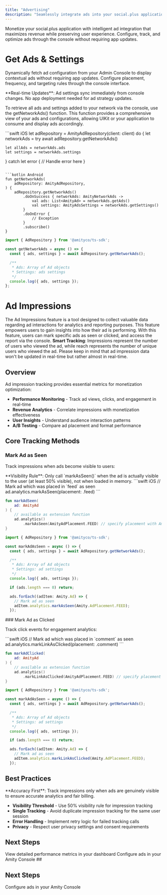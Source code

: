 ```yaml
---
title: "Advertising"
description: "Seamlessly integrate ads into your social.plus application with console-driven configuration and comprehensive analytics"
---
```


Monetize your social.plus application with intelligent ad integration that maximizes revenue while preserving user experience. Configure, track, and optimize ads through the console without requiring app updates.

# Get Ads & Settings

Dynamically fetch ad configuration from your Admin Console to display contextual ads without requiring app updates. Configure placement, frequency, and targeting rules through the console interface.

<Info>
**Real-time Updates**: Ad settings sync immediately from console changes. No app deployment needed for ad strategy updates.
</Info>


 To retrieve all ads and settings added to your network via the console, use the getNetworkAds() function. This function provides a comprehensive view of your ads and configurations, allowing UIKit or your application to consume and display ads accordingly.


<CodeGroup>
```swift iOS
let adRepository = AmityAdRepository(client: client)
do {
    let networkAds = try await adRepository.getNetworkAds()
    
    let allAds = networkAds.ads
    let settings = networkAds.settings
} catch let error {
    // Handle error here
}
```

```kotlin Android
fun getNetworkAds(
    adRepository: AmityAdRepository,
) {
    adRepository.getNetworkAds()
        .doOnSuccess { networkAds: AmityNetworkAds ->
            val ads: List<AmityAd> = networkAds.getAds()
            val settings: AmityAdsSettings = networkAds.getSettings()
        }
        .doOnError {
            // Exception
        }
        .subscribe()
}
```

```typescript TypeScript 
import { AdRepository } from '@amityco/ts-sdk';

const getNetworkAds = async () => {
  const { ads, settings } = await AdRepository.getNetworkAds();

  /**
   * Ads: Array of Ad objects
   * Settings: ads settings
   */
  console.log({ ads, settings });
};
```

</CodeGroup>


# Ad Impressions


The Ad Impressions feature is a tool designed to collect valuable data regarding ad interactions for analytics and reporting purposes. This feature empowers users to gain insights into how their ad is performing. With this feature, users can mark specific ads as seen or clicked, and access the report via the console.
<Info>
**Smart Tracking**: Impressions represent the number of users who viewed the ad, while reach represents the number of unique users who viewed the ad. Please keep in mind that ad impression data won't be updated in real-time but rather almost in real-time.

</Info>

## Overview

Ad impression tracking provides essential metrics for monetization optimization:

- **Performance Monitoring** - Track ad views, clicks, and engagement in real-time
- **Revenue Analytics** - Correlate impressions with monetization effectiveness  
- **User Insights** - Understand audience interaction patterns
- **A/B Testing** - Compare ad placement and format performance


## Core Tracking Methods

### Mark Ad as Seen

Track impressions when ads become visible to users:

<Warning>
**Visibility Rule**: Only call `markAsSeen()` when the ad is actually visible to the user (at least 50% visible), not when loaded in memory.
</Warning>

<CodeGroup>
```swift iOS
// Mark ad which was placed in `feed` as seen
ad.analytics.markAsSeen(placement: .feed)
```

```kotlin Android
fun markAdSeen(
    ad: AmityAd
) {
    // available as extension function
    ad.analytics()
        .markAsSeen(AmityAdPlacement.FEED) // specify placement with AmityAdPlacement
}
```

```typescript TypeScript 
import { AdRepository } from '@amityco/ts-sdk';

const markAdAsSeen = async () => {
  const { ads, settings } = await AdRepository.getNetworkAds();

  /**
   * Ads: Array of Ad objects
   * Settings: ad settings
   */
  console.log({ ads, settings });

  if (ads.length === 0) return;

  ads.forEach((adItem: Amity.Ad) => {
    // Mark ad as seen
    adItem.analytics.markAsSeen(Amity.AdPlacement.FEED);
  }); 

```

</CodeGroup>
### Mark Ad as Clicked

Track click events for engagement analytics:

<CodeGroup>
```swift iOS
// Mark ad which was placed in `comment` as seen
ad.analytics.markLinkAsClicked(placement: .comment)
```

```kotlin Android
fun markAdClicked(
    ad: AmityAd
) {
    // available as extension function
    ad.analytics()
        .markLinkAsClicked(AmityAdPlacement.FEED) // specify placement with AmityAdPlacement
}
```

```typescript TypeScript 
import { AdRepository } from '@amityco/ts-sdk';

const markAdAsSeen = async () => {
  const { ads, settings } = await AdRepository.getNetworkAds();

  /**
   * Ads: Array of Ad objects
   * Settings: ad settings
   */
  console.log({ ads, settings });

  if (ads.length === 0) return;

  ads.forEach((adItem: Amity.Ad) => {
    // Mark ad as seen
    adItem.analytics.markLinkAsClicked(Amity.AdPlacement.FEED);
  }); 
```

</CodeGroup>


## Best Practices

<Tip>
**Accuracy First**: Track impressions only when ads are genuinely visible to ensure accurate analytics and fair billing.
</Tip>

- **Visibility Threshold** - Use 50% visibility rule for impression tracking
- **Single Tracking** - Avoid duplicate impression tracking for the same user session
- **Error Handling** - Implement retry logic for failed tracking calls
- **Privacy** - Respect user privacy settings and consent requirements

## Next Steps

<CardGroup cols={2}>
  <Card title="Console Analytics" icon="chart-bar" href="/console">
    View detailed performance metrics in your dashboard
  </Card>
  <Card title="Ad Configuration" icon="gear" href="./get-ads-and-settings">
      Configure ads in your Amity Console
  </Card>
  
</CardGroup>
## 

## Next Steps

<CardGroup cols={1}>
  <Card title="Console Setup" icon="gear" href="/console">
    Configure ads in your Amity Console
  </Card>
</CardGroup>

